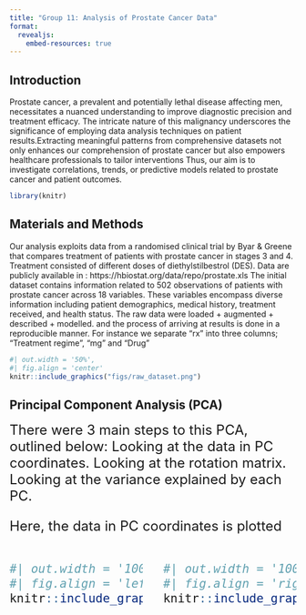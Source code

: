 ```yaml
---
title: "Group 11: Analysis of Prostate Cancer Data"
format:
  revealjs:
    embed-resources: true
---
```


## Introduction {.centered}
Prostate cancer, a prevalent and potentially lethal disease affecting men, necessitates a nuanced understanding to improve diagnostic precision and treatment efficacy. The intricate nature of this malignancy underscores the significance of employing data analysis techniques on patient results.Extracting meaningful patterns from comprehensive datasets not only enhances our comprehension of prostate cancer but also empowers healthcare professionals to tailor interventions Thus, our aim is to investigate correlations, trends, or predictive models related to prostate cancer and patient outcomes.
```r
library(knitr)
```

## Materials and Methods

Our analysis exploits data from a randomised clinical trial by Byar & Greene that compares treatment of patients with prostate cancer in stages 3 and 4. Treatment consisted of different doses of diethylstilbestrol (DES). Data are publicly available in : https://hbiostat.org/data/repo/prostate.xls
The initial dataset contains information related to 502 observations of patients with prostate cancer across 18 variables. These variables encompass diverse information including patient demographics, medical history, treatment received, and health status.
The raw data were loaded 
+ augmented + described + modelled. and the process of arriving at results is done in a reproducible manner.
For instance we separate "rx" into three columns; "Treatment regime", "mg" and "Drug"

```r
#| out.width = '50%',
#| fig.align = 'center'
knitr::include_graphics("figs/raw_dataset.png")
```



## Principal Component Analysis (PCA)

<font size="5"> There were 3 main steps to this PCA, outlined below:
Looking at the data in PC coordinates.
Looking at the rotation matrix.
Looking at the variance explained by each PC.

Here, the data in PC coordinates is plotted 

::: columns
::: {.column width="50%"}
```r
#| out.width = '100%',
#| fig.align = 'left'
knitr::include_graphics("../results/pca1.png")

```
:::

::: {.column width="50%"}
```r
#| out.width = '100%',
#| fig.align = 'right'
knitr::include_graphics("../results/pca_arrows.png")
```
:::
:::


